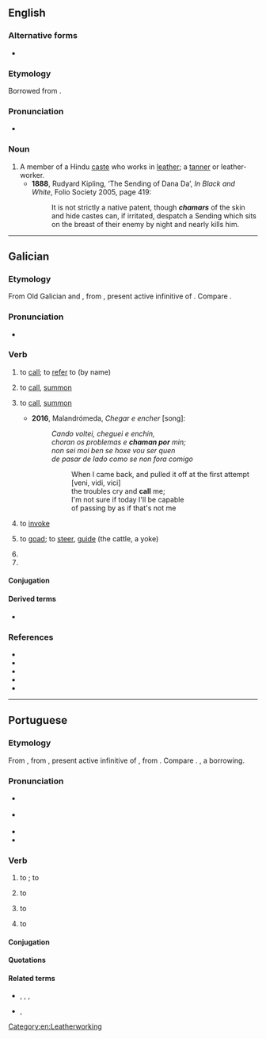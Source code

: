 ==English==

===Alternative forms===
* {{alt|en|chamaar|choomar|chumar}}

===Etymology===
Borrowed from {{bor|en|hi|चमार||tanner}}.

===Pronunciation===
* {{a|UK}} {{IPA|en|/tʃəˈmɑː/}}

===Noun===
{{en-noun}}

# A member of a Hindu [[caste]] who works in [[leather]]; a [[tanner]] or leather-worker.
#* '''1888''', Rudyard Kipling, ‘The Sending of Dana Da’, ''In Black and White'', Folio Society 2005, page 419:
#*: It is not strictly a native patent, though '''''chamars''''' of the skin and hide castes can, if irritated, despatch a Sending which sits on the breast of their enemy by night and nearly kills him.

[[Category:en:Leatherworking]]

----

==Galician==

===Etymology===
From Old Galician and {{inh|gl|roa-opt|chamar}}, from {{inh|gl|la|clāmāre}}, present active infinitive of {{m|la|clamō||cry out}}. Compare {{cog|es|llamar}}.

===Pronunciation===
* {{IPA|gl|/t͡ʃaˈmaɾ/}}

===Verb===
{{gl-verb|cham|ar}}

# to [[call]]; to [[refer]] to (by name)
#: {{uxi|gl|'''Chámome''' Alejandro e nacín en 1953|"'''I am called''' Alejandro and was born in 1953"}}
# {{lb|gl|transitive}} to [[call]], [[summon]]
#: {{uxi|gl|Quen '''chama'''?|"Who''''s calling'''?"}}
# {{indtr|gl|por}} to [[call]], [[summon]]
#* '''2016''', Malandrómeda, ''Chegar e encher'' [song]:
#*: ''Cando voltei, cheguei e enchín,''
#*: ''choran os problemas e '''chaman por''' min;''
#*: ''non sei moi ben se hoxe vou ser quen''
#*: ''de pasar de lado como se non fora comigo''
#*:: When I came back, and pulled it off at the first attempt [veni, vidi, vici]
#*:: the troubles cry and '''call''' me;
#*:: I'm not sure if today I'll be capable
#*:: of passing by as if that's not me
#: {{uxi|gl|'''Chama''' por ela|"'''Call''' her"}}
# to [[invoke]]
#: {{syn|gl|invocar}}
# {{lb|gl|transitive}} to [[goad]]; to [[steer]], [[guide]] (the cattle, a yoke)
#: {{syn|gl|afalar}}
# {{inflection of|gl|chamar||1//3|s|futr|subj}}
# {{inflection of|gl|chamar||1//3|s|pr|inf}}

====Conjugation====
{{gl-conj-ar|cham}}

====Derived terms====
* {{l|gl|rechamar}}

===References===
* {{R:DDGM}}
* {{R:gl:CX}}
* {{R:DDLG}}
* {{R:TILG}}
* {{R:TLPGP}}

----

==Portuguese==

===Etymology===
From {{inh|pt|roa-opt|chamar||call}}, from {{inh|pt|la|clamāre}}, present active infinitive of {{m|la|clamō}}, from {{der|pt|ine-pro|*kelh₁-||to shout}}. Compare {{cog|es|llamar}}. {{doublet|pt|clamar}}, a borrowing.

===Pronunciation===
{{pt-IPA}}
* {{a|South Brazil}} {{IPA|pt|/ʃa.ˈma(ɻ)/|/ʃa.ˈma(ɾ)/}}
* {{a|Nordestino}} {{IPA|pt|/ʃɐ.ˈma(h)/}}
* {{audio|pt|LL-Q5146 (por)-Santamarcanda-chamar.wav|Audio (Oporto, Portugal)}}
* {{hyph|pt|cha|mar}}

===Verb===
{{pt-verb|cham|ar}}

# {{lb|pt|transitive}} to {{l|en|call}}; to {{l|en|summon}} {{gloss|to ask someone to come}}
#: {{ux|pt|Há uma partida amanhã, '''chamem''' seus amigos.|There is a match tomorrow, '''call''' your friends.}}
#: {{syn|pt|clamar|invocar|convocar}}
# {{indtr|pt|de|ditr=1}} to {{l|en|call}} {{gloss|to use as the name of}}
#: {{ux|pt|Os botânicos '''chamam''' aquele tipo de árvore de gimnosperma.|Botanists '''call''' that type of tree a gymnosperm.}}
# {{indtr|pt|de|ditr=1|cop=1}} to {{l|en|call}} {{gloss|to verbally ascribe someone a quality}}
#: {{ux|pt| '''chamaram'''-me de feio na escola.|'''They called''' me ugly at school.}}
# {{lb|pt|pronominal|transitive}} to {{l|en|be called}} {{gloss|to have a specific name}}
#: {{ux|pt|Olá, '''chamo-me''' Pedro.|Hi, I’m '''called''' Peter.}}
#: {{syn|pt|nomear|denominar|designar}}

====Conjugation====
{{pt-conj|cham|ar}}

====Quotations====
{{seeCites|pt}}

====Related terms====
* {{l|pt|chamada}}, {{l|pt|chamado}}, {{l|pt|chamador}}, {{l|pt|chamamento}}
* {{l|pt|chamariz}}, {{l|pt|chamarisco}}